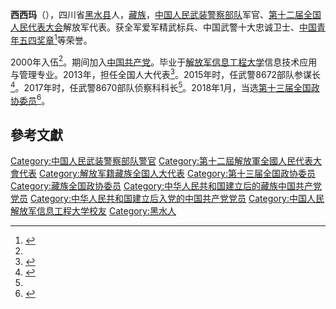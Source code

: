 '''西西玛'''（{{bd|1983年||}}），四川省[[黑水县|黑水县]]人，[[藏族|藏族]]，[[中国人民武装警察部队|中国人民武装警察部队]]军官、[[第十二届全国人民代表大会|第十二届全国人民代表大会]]解放军代表。获全军爱军精武标兵、中国武警十大忠诚卫士、[[五四奖章|中国青年五四奖章]]<ref name="a1">{{Cite web |url=http://www.81.cn/jwgz/2017-09/14/content_7755771.htm |title=康巴汉子西西玛：想向习主席汇报我的3件幸福事 |accessdate=2020-01-24 |author=吴敏 |date=2017-09-14 |work=责任编辑：武千妍 |publisher=中国军网 |language=Zh-hans |archive-date=2020-10-30 |archive-url=https://web.archive.org/web/20201030020739/http://www.81.cn/jwgz/2017-09/14/content_7755771.htm |dead-url=no }}</ref>等荣誉。

2000年入伍<ref name="a2"/>。期间加入[[中国共产党|中国共产党]]。毕业于[[解放军信息工程大学|解放军信息工程大学]]信息技术应用与管理专业。2013年，担任全国人大代表<ref>{{cite news|title=全国人大代表信息-西西玛|url=http://210.82.31.1:8084/delegate/viewDelegate.action?dbid=122775|accessdate=2013-04-05|newspaper=全国人大网|archive-url=https://web.archive.org/web/20180127202349/http://www.npc.gov.cn/delegate/viewDelegate.action?dbid=122775|archive-date=2018-01-27|dead-url=yes}}</ref>。2015年时，任武警8672部队参谋长<ref name="a2">{{Cite web |url=http://news.mod.gov.cn/pla/2015-03/01/content_4572270.htm |title=铁汉西西玛的柔情 |accessdate=2020-01-24 |author=唐乾、梁兼铭、记者张海华 |date=2015-03-01 |work=责任编辑：刘蕴斐 |publisher=中华人民共和国国防部网站，来源：解放军报 |language=Zh-hans |archive-date=2020-10-20 |archive-url=https://web.archive.org/web/20201020205248/http://news.mod.gov.cn/pla/2015-03/01/content_4572270.htm |dead-url=no }}</ref>。2017年时，任武警8670部队侦察科科长<ref name="a1"/>。2018年1月，当选[[中国人民政治协商会议第十三届全国委员会委员名单|第十三届全国政协委员]]<ref>{{Cite web|url=http://sports.163.com/18/0126/06/D92BRKK400051C89.html|title=中国人民政治协商会议第十三届全国委员会委员名单|accessdate=2018-01-26|last=|work=网易|archive-url=https://web.archive.org/web/20180127143232/http://sports.163.com/18/0126/06/D92BRKK400051C89.html|archive-date=2018-01-27|dead-url=yes}}</ref>。

==參考文獻==
{{reflist}}

{{中华人民共和国政治人物小作品}}
{{DEFAULTSORT:X西}}
[[Category:中国人民武装警察部队警官|Category:中国人民武装警察部队警官]]
[[Category:第十二屆解放軍全國人民代表大會代表|Category:第十二屆解放軍全國人民代表大會代表]]
[[Category:解放军籍藏族全国人大代表|Category:解放军籍藏族全国人大代表]]
[[Category:第十三届全国政协委员|Category:第十三届全国政协委员]]
[[Category:藏族全国政协委员|Category:藏族全国政协委员]]
[[Category:中华人民共和国建立后的藏族中国共产党党员|Category:中华人民共和国建立后的藏族中国共产党党员]]
[[Category:中华人民共和国建立后入党的中国共产党党员|Category:中华人民共和国建立后入党的中国共产党党员]]
[[Category:中国人民解放军信息工程大学校友|Category:中国人民解放军信息工程大学校友]]
[[Category:黑水人|Category:黑水人]]